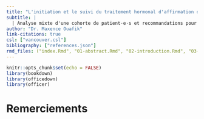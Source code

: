```yaml
---
title: "L'initiation et le suivi du traitement hormonal d'affirmation de genre en médecine générale"
subtitle: |
  | Analyse mixte d'une cohorte de patient·e·s et recommandations pour la pratique clinique
author: "Dr. Maxence Ouafik"
link-citations: true
csl: ["vancouver.csl"]
bibliography: ["references.json"]
rmd_files: ("index.Rmd", "01-abstract.Rmd", "02-introduction.Rmd", "03-methodology.Rmd", "04-results.Rmd", "05-discussion.Rmd", "06-conclusion.Rmd", "07-references.Rmd", "08-appendix.Rmd")
---
```


```r
knitr::opts_chunk$set(echo = FALSE)
library(bookdown)
library(officedown)
library(officer)
```

# Remerciements {#remerciements}

\newpage
